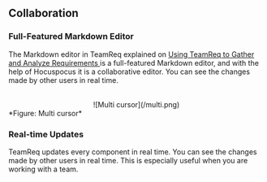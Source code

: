 ## Collaboration

### Full-Featured Markdown Editor

The Markdown editor in TeamReq explained on [Using TeamReq to Gather and Analyze Requirements
](/software/TeamReq-gath) is a full-featured Markdown editor, and with the help of Hocuspocus
it is a collaborative editor. You can see the changes made by other users in real time.

<br />
<center>![Multi cursor](/multi.png)</center>
*Figure: Multi cursor*

<br />

### Real-time Updates

TeamReq updates every component in real time. You can see the changes made by other users in real time.
This is especially useful when you are working with a team.

